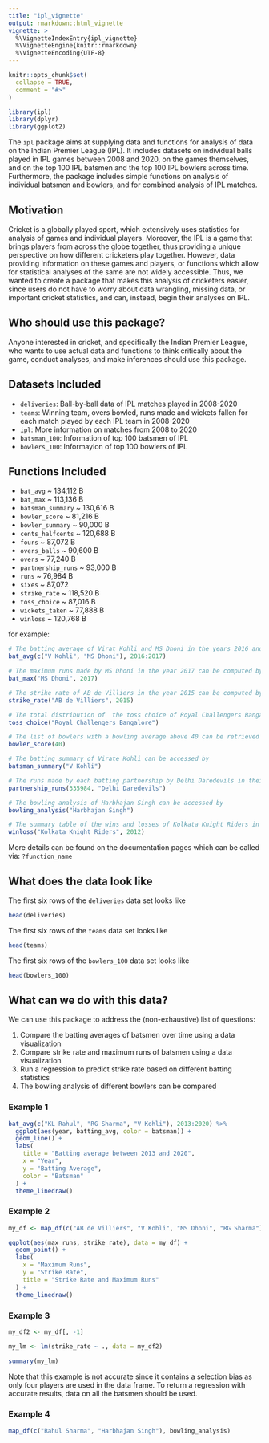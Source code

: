 ```yaml
---
title: "ipl_vignette"
output: rmarkdown::html_vignette
vignette: >
  %\VignetteIndexEntry{ipl_vignette}
  %\VignetteEngine{knitr::rmarkdown}
  %\VignetteEncoding{UTF-8}
---
```


```r
knitr::opts_chunk$set(
  collapse = TRUE,
  comment = "#>"
)
```

```r
library(ipl)
library(dplyr)
library(ggplot2)
```


The `ipl` package aims at supplying data and functions for analysis of data on the Indian Premier League (IPL). It includes datasets on individual balls played in IPL games between 2008 and 2020, on the games themselves, and on the top 100 IPL batsmen and the top 100 IPL bowlers across time. Furthermore, the package includes simple functions on analysis of individual batsmen and bowlers, and for combined analysis of IPL matches. 


## Motivation

Cricket is a globally played sport, which extensively uses statistics for analysis of games and individual players. Moreover, the IPL is a game that brings players from across the globe together, thus providing a unique perspective on how different cricketers play together. However, data providing information on these games and players, or functions which allow for statistical analyses of the same are not widely accessible. Thus, we wanted to create a package that makes this analysis of cricketers easier, since users do not have to worry about data wrangling, missing data, or important cricket statistics, and can, instead, begin their analyses on IPL. 


## Who should use this package?

Anyone interested in cricket, and specifically the Indian Premier League, who wants to use actual data and functions to think critically about the game, conduct analyses, and make inferences should use this package. 

## Datasets Included

- `deliveries`: Ball-by-ball data of IPL matches played in 2008-2020 
- `teams`: Winning team, overs bowled, runs made and wickets fallen for each match played by each IPL team in 2008-2020
- `ipl`: More information on matches from 2008 to 2020
- `batsman_100`: Information of top 100 batsmen of IPL
- `bowlers_100`: Informayion of top 100 bowlers of IPL


## Functions Included

- `bat_avg` \~ 134,112 B
- `bat_max` \~ 113,136 B
- `batsman_summary` \~ 130,616 B
- `bowler_score` \~ 81,216 B
- `bowler_summary` \~ 90,000 B
- `cents_halfcents` \~ 120,688 B
- `fours` \~ 87,072 B
- `overs_balls` \~ 90,600 B
- `overs` \~ 77,240 B
- `partnership_runs` \~ 93,000 B
- `runs` \~ 76,984 B
- `sixes` \~ 87,072 
- `strike_rate` \~ 118,520 B
- `toss_choice` \~ 87,016 B
- `wickets_taken` \~ 77,888 B
- `winloss` \~ 120,768 B


for example:
```r
# The batting average of Virat Kohli and MS Dhoni in the years 2016 and 2017 can be computed by
bat_avg(c("V Kohli", "MS Dhoni"), 2016:2017)

# The maximum runs made by MS Dhoni in the year 2017 can be computed by
bat_max("MS Dhoni", 2017)

# The strike rate of AB de Villiers in the year 2015 can be computed by
strike_rate("AB de Villiers", 2015)

# The total distribution of  the toss choice of Royal Challengers Bangalore can be computed using
toss_choice("Royal Challengers Bangalore")

# The list of bowlers with a bowling average above 40 can be retrieved using
bowler_score(40)

# The batting summary of Virate Kohli can be accessed by
batsman_summary("V Kohli")

# The runs made by each batting partnership by Delhi Daredevils in their match against Rajasthan Royals in 2008 can be found by
partnership_runs(335984, "Delhi Daredevils")

# The bowling analysis of Harbhajan Singh can be accessed by
bowling_analysis("Harbhajan Singh")

# The summary table of the wins and losses of Kolkata Knight Riders in 2012 can be found by
winloss("Kolkata Knight Riders", 2012)
```


More details can be found on the documentation pages which can be called via: `?function_name`


## What does the data look like

The first six rows of the `deliveries` data set looks like
```r
head(deliveries)
```

The first six rows of the `teams` data set looks like
```r
head(teams)
```

The first six rows of the `bowlers_100` data set looks like
```r
head(bowlers_100)
```


## What can we do with this data?

We can use this package to address the (non-exhaustive) list of questions: 

1. Compare the batting averages of batsmen over time using a data visualization
2. Compare strike rate and maximum runs of batsmen using a data visualization
3. Run a regression to predict strike rate based on different batting statistics
4. The bowling analysis of different bowlers can be compared


### Example 1

```r
bat_avg(c("KL Rahul", "RG Sharma", "V Kohli"), 2013:2020) %>% 
  ggplot(aes(year, batting_avg, color = batsman)) +
  geom_line() +
  labs(
    title = "Batting average between 2013 and 2020",
    x = "Year",
    y = "Batting Average",
    color = "Batsman"
  ) +
  theme_linedraw()
```


### Example 2


```r
my_df <- map_df(c("AB de Villiers", "V Kohli", "MS Dhoni", "RG Sharma"), batsman_summary)
```



```r
ggplot(aes(max_runs, strike_rate), data = my_df) +
  geom_point() +
  labs(
    x = "Maximum Runs",
    y = "Strike Rate",
    title = "Strike Rate and Maximum Runs"
  ) +
  theme_linedraw()
```

### Example 3

```r
my_df2 <- my_df[, -1]
```

```r
my_lm <- lm(strike_rate ~ ., data = my_df2)

summary(my_lm)
```


Note that this example is not accurate since it contains a selection bias as only four players are used in the data frame. To return a regression with accurate results, data on all the batsmen should be used.


### Example 4

```r
map_df(c("Rahul Sharma", "Harbhajan Singh"), bowling_analysis)
```

















